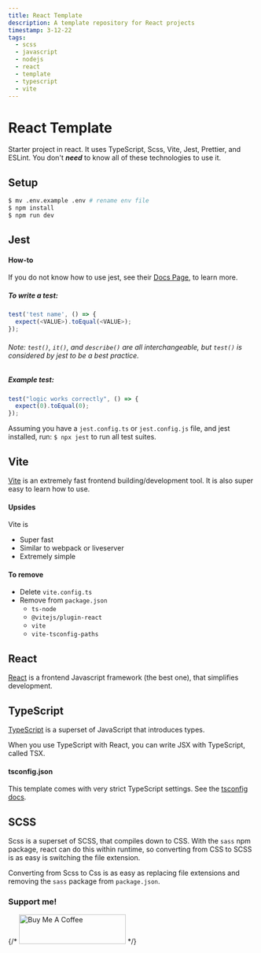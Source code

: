 ```yaml
---
title: React Template
description: A template repository for React projects
timestamp: 3-12-22
tags:
  - scss
  - javascript
  - nodejs
  - react
  - template
  - typescript
  - vite
---
```


# React Template

Starter project in react. It uses TypeScript, Scss, Vite, Jest, Prettier, and
ESLint. You don't **_need_** to know all of these technologies to use it.

## Setup

```bash
$ mv .env.example .env # rename env file
$ npm install
$ npm run dev
```

## Jest

#### How-to

If you do not know how to use jest, see their
[Docs Page](https://jestjs.io/docs/getting-started), to learn more.

##### To write a test:

```ts
test('test name', () => {
  expect(<VALUE>).toEqual(<VALUE>);
});
```

###### Note: `test()`, `it()`, and `describe()` are all interchangeable, but `test()` is considered by jest to be a best practice.

##### Example test:

```ts
test("logic works correctly", () => {
  expect(0).toEqual(0);
});
```

Assuming you have a `jest.config.ts` or `jest.config.js` file, and jest
installed, run: `$ npx jest` to run all test suites.

## Vite

[Vite](https://github.com/vitejs/vite) is an extremely fast frontend
building/development tool. It is also super easy to learn how to use.

#### Upsides

Vite is

- Super fast
- Similar to webpack or liveserver
- Extremely simple

#### To remove

- Delete `vite.config.ts`
- Remove from `package.json`
  - `ts-node`
  - `@vitejs/plugin-react`
  - `vite`
  - `vite-tsconfig-paths`

## React

[React](https://github.com/facebook/react) is a frontend Javascript framework
(the best one), that simplifies development.

## TypeScript

[TypeScript](https://github.com/microsoft/TypeScript) is a superset of
JavaScript that introduces types.

When you use TypeScript with React, you can write JSX with TypeScript, called
TSX.

#### tsconfig.json

This template comes with very strict TypeScript settings. See the
[tsconfig docs](https://www.typescriptlang.org/docs/handbook/tsconfig-json.html).

## SCSS

Scss is a superset of SCSS, that compiles down to CSS. With the `sass` npm
package, react can do this within runtime, so converting from CSS to SCSS is as
easy is switching the file extension.

Converting from Scss to Css is as easy as replacing file extensions and removing
the `sass` package from `package.json`.

### Support me!

{/* <a href="https://www.buymeacoffee.com/cooperrunyE" target="_blank"><img src="https://cdn.buymeacoffee.com/buttons/v2/default-yellow.png" alt="Buy Me A Coffee" style="height: 60px !important;width: 217px !important;" ></a> */}
